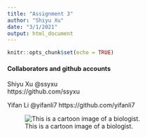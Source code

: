 ```yaml
---
title: "Assignment 3"
author: "Shiyu Xu"
date: "3/1/2021"
output: html_document
---
```


```r
knitr::opts_chunk$set(echo = TRUE)
```

#### Collaborators and github accounts
Shiyu Xu @ssyxu  
https://github.com/ssyxu  
  
Yifan Li @yifanli7
https://github.com/yifanli7  

![This is a cartoon image of a biologist. ](https://lh3.googleusercontent.com/proxy/tTcgbQiUD7fqmfphQw_AxNy6LAAX4_6OL-rdBh-KgS7dH3gji7mLR7LVX-iHuCUjk9Es5YHAkx_GpG5RFCMTsC21RnCc1RW6j5QqX3k)